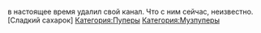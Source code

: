 {{Инфобокс для пуперов
|title2=ICAXAPOBI
|другие_ники=
|image3=[[Файл:Saharov.jpg|thumb]]
|caption3=
|сферы_творчества=RYTP
|год_начала=
|image4=
|caption4=
|имя_фамилия=
|дата_рождения=
|место_проживания=
|ссылки=[https://www.youtube.com/channel/UCoFHNfalUxzQFE0symhHoAw канал]
}}в настоящее время удалил свой канал. Что с ним сейчас, неизвестно. [Сладкий сахарок] 
[[Категория:Пуперы]]
[[Категория:Музпуперы]]